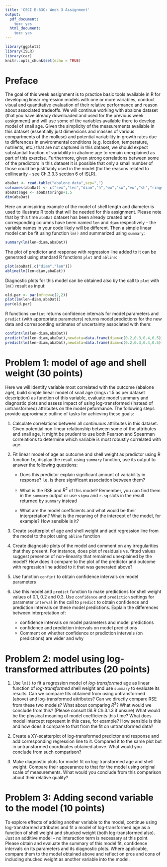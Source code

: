 ---
title: 'CSCI E-63C: Week 3 Assignment'
output:
  pdf_document:
    toc: yes
  html_document:
    toc: yes
---

```{r setup, include=FALSE, results='hide'}
library(ggplot2)
library(ISLR)
library(car)
knitr::opts_chunk$set(echo = TRUE)
```

# Preface

The goal of this week assignment is to practice basic tools available in R for developing linear regression models with one or more variables, conduct visual and quantitative evaluation of their relative performance and reason about associated tradeoffs.  We will continue working with abalone dataset (that you have already downloaded and used for the previous week assignment) and will use some of the variables available there to develop model of snail age.  Given the simplicity of the measurements available in this dataset (essentially just dimensions and masses of various compartments of the mollusc) and potential variability in growth rates due to differences in environmental conditions (e.g. location, temperature, nutrients, etc.) that are not captured in this dataset, we should expect substantial fraction of variability in abalone age to remain unexplained as part of this exercise.  Furthermore, given strong correlations between some of the predictors in this dataset it is possible that only a small number of those could be justifiably used in the model (for the reasons related to collinearity - see Ch.3.3.3 section 6 of ISLR).

```{r abalone, echo=FALSE, results='hide'}
abaDat <- read.table("abalone.data",sep=",")
colnames(abaDat) <- c("sex","len","diam","h","ww","sw","vw","sh","rings")
abaDat$age <- abaDat$rings+1.5
dim(abaDat)
```

Here an uninspiring example of the model of shell length and diameter is used to illustrate R tools that will be needed for this assignment. Please note that by this time `abaDat` dataset has been already created and corresponding columns have been named `len` and `diam` respectively -- the variable names in your code likely will be different.  Then a simple linear model can be fit using function `lm()` and summarized using `summary`:

```{r diamlensumm}
summary(lm(len~diam,abaDat))
```

The plot of predictor and response with regression line added to it can be generated using standard R functions `plot` and `abline`:

```{r diamlenplot}
plot(abaDat[,c("diam","len")])
abline(lm(len~diam,abaDat))
```

Diagnostic plots for this model can be obtained also by the call to `plot` with `lm()` result as input:

```{r diamlendiag,fig.width=8,fig.height=8}
old.par <- par(mfrow=c(2,2))
plot(lm(len~diam,abaDat))
par(old.par)
```

R functions `confint` returns confidence intervals for model parameters and `predict` (with appropriate parameters) returns model predictions for the new data and corresponding estimates of uncertainty associated with them:

```{r diamlenintls}
confint(lm(len~diam,abaDat))
predict(lm(len~diam,abaDat),newdata=data.frame(diam=c(0.2,0.3,0.4,0.5)),interval='confidence')
predict(lm(len~diam,abaDat),newdata=data.frame(diam=c(0.2,0.3,0.4,0.5)),interval='prediction')
```

# Problem 1: model of age and shell weight (30 points)

Here we will identify variable most correlated with the outcome (abalone age), build simple linear model of snail age (rings+1.5 as per dataset description) as function of this variable, evaluate model summary and diagnostic plots and assess impact of using log-transformed (instead of untransformed) attributes on the model peformance.  The following steps provide approximate outline of tasks for achieving these goals:

1. Calculate correlations between all *continuous* attributes in this dataset.  Given potential non-linear relationship between some of the attributes and snail age, it might be prudent to use both Pearson and Spearman correlations to determine which variable is most robustly correlated with age.

2. Fit linear model of age as outcome and shell weight as predictor using R function `lm`, display the result using `summary` function, use its output to answer the following questions:

   + Does this predictor explain significant amount of variability in response?  I.e. is there significant association between them?
   
   + What is the RSE and $R^2$ of this model?  Remember, you can find them in the `summary` output or use `sigma` and `r.sq` slots in the result returned by `summary` instead
   
   + What are the model coefficients and what would be their interpretation? What is the meaning of the intercept of the model, for example?  How sensible is it?

3. Create scatterplot of age and shell weight and add regression line from the model to the plot using `abline` function

4. Create diagnostic plots of the model and comment on any irregularities that they present.  For instance, does plot of residuals vs. fitted values suggest presence of non-linearity that remained unexplained by the model?  How does it compare to the plot of the predictor and outcome with regression line added to it that was generated above?

5. Use function `confint` to obtain confidence intervals on model parameters

6. Use this model and `predict` function to make predictions for shell weight values of 0.1, 0.2 and 0.3. Use `confidence` and `prediction` settings for parameter `interval` in the call to `predict` to obtain confidence and prediction intervals on these model predictions.  Explain the differences between interpretation of:
    + confidence intervals on model parameters and model predictions
    + confidence and prediction intervals on model predictions
    + Comment on whether confidence or prediction intervals (on predictions) are wider and why

# Problem 2: model using log-transformed attributes (20 points)

1. Use `lm()` to fit a regression model of *log-transformed* age as linear function of *log-transformed* shell weight and use `summary` to evaluate its results.  Can we compare fits obtained from using untransformed (above) and log-transformed attributes?  Can we directly compare RSE from these two models?  What about comparing $R^2$?  What would we conclude from this? (Please consult ISLR Ch.3.1.3 if unsure)  What would be the physical meaning of model coefficients this time?  What does model intercept represent in this case, for example?  How sensible is this and how does it compare to that from the fit on untransformed data?

2. Create a XY-scatterplot of log-transformed predictor and response and add corresponding regression line to it.  Compared it to the same plot but in untransformed coordinates obtained above.  What would you conclude from such comparison?

3. Make diagnostic plots for model fit on log-transformed age and shell weight.  Compare their appearance to that for the model using original scale of measurements. What would you conclude from this comparison about their relative quality?

# Problem 3: Adding second variable to the model (10 points)

To explore effects of adding another variable to the model, continue using log-transformed attributes and fit a model of log-transformed age as a function of shell weight and shucked weight (both log-transformed also).  Just an additive model -- no interaction term is necessary at this point. Please obtain and evaluate the summary of this model fit, confidence intervals on its parameters and its diagnostic plots. Where applicable, compare them to the model obtained above and reflect on pros and cons of including shucked weight as another variable into the model.
